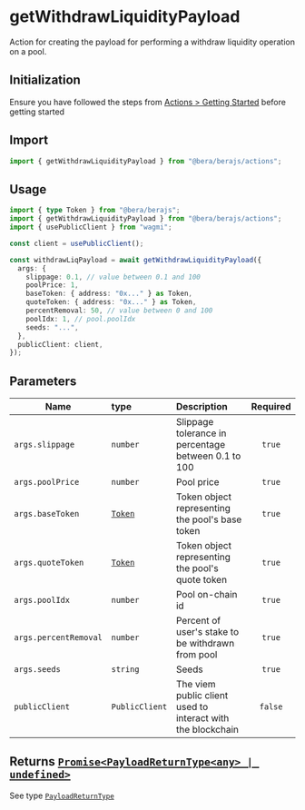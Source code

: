 # getWithdrawLiquidityPayload

Action for creating the payload for performing a withdraw liquidity operation on a pool.

## Initialization

Ensure you have followed the steps from [Actions > Getting Started](/actions/getting-started) before getting started

## Import

```ts
import { getWithdrawLiquidityPayload } from "@bera/berajs/actions";
```

## Usage

```ts
import { type Token } from "@bera/berajs";
import { getWithdrawLiquidityPayload } from "@bera/berajs/actions";
import { usePublicClient } from "wagmi";

const client = usePublicClient();

const withdrawLiqPayload = await getWithdrawLiquidityPayload({
  args: {
    slippage: 0.1, // value between 0.1 and 100
    poolPrice: 1,
    baseToken: { address: "0x..." } as Token,
    quoteToken: { address: "0x..." } as Token,
    percentRemoval: 50, // value between 0 and 100
    poolIdx: 1, // pool.poolIdx
    seeds: "...",
  },
  publicClient: client,
});
```

## Parameters

| Name                  | type                        | Description                                                 | Required |
| --------------------- | :-------------------------- | :---------------------------------------------------------- | :------: |
| `args.slippage`       | `number`                    | Slippage tolerance in percentage between 0.1 to 100         |  `true`  |
| `args.poolPrice`      | `number`                    | Pool price                                                  |  `true`  |
| `args.baseToken`      | [`Token`](/types/Token)     | Token object representing the pool's base token             |  `true`  |
| `args.quoteToken`     | [`Token`](/types/Token)     | Token object representing the pool's quote token            |  `true`  |
| `args.poolIdx`        | `number`                    | Pool on-chain id                                            |  `true`  |
| `args.percentRemoval` | `number`                    | Percent of user's stake to be withdrawn from pool           |  `true`  |
| `args.seeds`          | `string`                    | Seeds                                                       |  `true`  |
| `publicClient`        | `PublicClient`              | The viem public client used to interact with the blockchain | `false`  |

## Returns [`Promise<PayloadReturnType<any> | undefined>`](/types/PayloadReturnType/)

See type [`PayloadReturnType`](/types/PayloadReturnType/)
